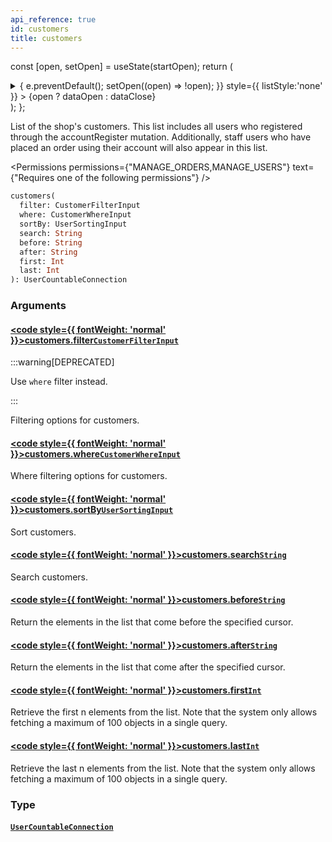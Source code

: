 ```yaml
---
api_reference: true
id: customers
title: customers
---
```






const [open, setOpen] = useState(startOpen);
return (
<details {...(open ? { open: true } : {})} className="details" style={{ border:'none', boxShadow:'none', background:'var(--ifm-background-color)' }}>
<summary
onClick={(e) => {
e.preventDefault();
setOpen((open) => !open);
}}
style={{ listStyle:'none' }} >
{open ? dataOpen : dataClose}
</summary>
{open && children}
</details>
);
};

List of the shop's customers. This list includes all users who registered through the accountRegister mutation. Additionally, staff users who have placed an order using their account will also appear in this list.


<Permissions permissions={"MANAGE_ORDERS,MANAGE_USERS"} text={"Requires one of the following permissions"} />


```graphql
customers(
  filter: CustomerFilterInput
  where: CustomerWhereInput
  sortBy: UserSortingInput
  search: String
  before: String
  after: String
  first: Int
  last: Int
): UserCountableConnection
```

### Arguments

#### [<code style={{ fontWeight: 'normal' }}>customers.<b>filter</b></code>](#)<Bullet />[`CustomerFilterInput`](../../../api-reference/users/inputs/customer-filter-input.mdx) <Badge class="badge badge--deprecated badge--secondary" text="deprecated"/> <Badge class="badge badge--secondary" text="input"/> <Badge class="badge badge--secondary" text="users"/>

:::warning[DEPRECATED]

Use `where` filter instead.

:::

Filtering options for customers.

#### [<code style={{ fontWeight: 'normal' }}>customers.<b>where</b></code>](#)<Bullet />[`CustomerWhereInput`](../../../api-reference/users/inputs/customer-where-input.mdx) <Badge class="badge badge--secondary" text="input"/> <Badge class="badge badge--secondary" text="users"/>

Where filtering options for customers.


<Badge text="Added in Saleor 3.22" class="badge badge--secondary margin-bottom--sm" />


#### [<code style={{ fontWeight: 'normal' }}>customers.<b>sortBy</b></code>](#)<Bullet />[`UserSortingInput`](../../../api-reference/users/inputs/user-sorting-input.mdx) <Badge class="badge badge--secondary" text="input"/> <Badge class="badge badge--secondary" text="users"/>

Sort customers.

#### [<code style={{ fontWeight: 'normal' }}>customers.<b>search</b></code>](#)<Bullet />[`String`](../../../api-reference/miscellaneous/scalars/string.mdx) <Badge class="badge badge--secondary" text="scalar"/> <Badge class="badge badge--secondary" text="miscellaneous"/>

Search customers.


<Badge text="Added in Saleor 3.22" class="badge badge--secondary margin-bottom--sm" />


#### [<code style={{ fontWeight: 'normal' }}>customers.<b>before</b></code>](#)<Bullet />[`String`](../../../api-reference/miscellaneous/scalars/string.mdx) <Badge class="badge badge--secondary" text="scalar"/> <Badge class="badge badge--secondary" text="miscellaneous"/>

Return the elements in the list that come before the specified cursor.

#### [<code style={{ fontWeight: 'normal' }}>customers.<b>after</b></code>](#)<Bullet />[`String`](../../../api-reference/miscellaneous/scalars/string.mdx) <Badge class="badge badge--secondary" text="scalar"/> <Badge class="badge badge--secondary" text="miscellaneous"/>

Return the elements in the list that come after the specified cursor.

#### [<code style={{ fontWeight: 'normal' }}>customers.<b>first</b></code>](#)<Bullet />[`Int`](../../../api-reference/miscellaneous/scalars/int.mdx) <Badge class="badge badge--secondary" text="scalar"/> <Badge class="badge badge--secondary" text="miscellaneous"/>

Retrieve the first n elements from the list. Note that the system only allows fetching a maximum of 100 objects in a single query.

#### [<code style={{ fontWeight: 'normal' }}>customers.<b>last</b></code>](#)<Bullet />[`Int`](../../../api-reference/miscellaneous/scalars/int.mdx) <Badge class="badge badge--secondary" text="scalar"/> <Badge class="badge badge--secondary" text="miscellaneous"/>

Retrieve the last n elements from the list. Note that the system only allows fetching a maximum of 100 objects in a single query.

### Type

#### [`UserCountableConnection`](../../../api-reference/users/objects/user-countable-connection.mdx) <Badge class="badge badge--secondary" text="object"/> <Badge class="badge badge--secondary" text="users"/>

